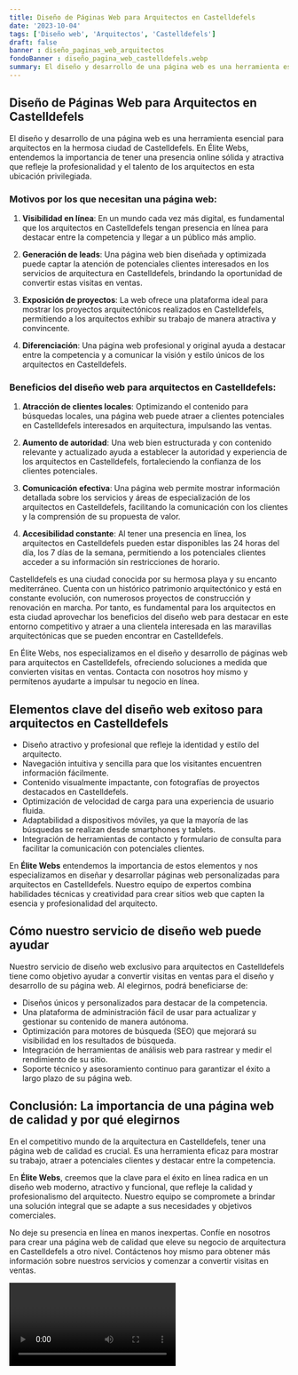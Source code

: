 ```yaml
---
title: Diseño de Páginas Web para Arquitectos en Castelldefels
date: '2023-10-04'
tags: ['Diseño web', 'Arquitectos', 'Castelldefels']
draft: false
banner : diseño_paginas_web_arquitectos
fondoBanner : diseño_pagina_web_castelldefels.webp
summary: El diseño y desarrollo de una página web es una herramienta esencial para arquitectos en la hermosa ciudad de Castelldefels. En Élite Webs, entendemos la importancia de tener una presencia online sólida y atractiva que refleje la profesionalidad y el talento de los arquitectos en esta ubicación privilegiada.
---
```


## Diseño de Páginas Web para Arquitectos en Castelldefels

El diseño y desarrollo de una página web es una herramienta esencial para arquitectos en la hermosa ciudad de Castelldefels. En Élite Webs, entendemos la importancia de tener una presencia online sólida y atractiva que refleje la profesionalidad y el talento de los arquitectos en esta ubicación privilegiada.

### Motivos por los que necesitan una página web:

1. **Visibilidad en línea**: En un mundo cada vez más digital, es fundamental que los arquitectos en Castelldefels tengan presencia en línea para destacar entre la competencia y llegar a un público más amplio.

2. **Generación de leads**: Una página web bien diseñada y optimizada puede captar la atención de potenciales clientes interesados en los servicios de arquitectura en Castelldefels, brindando la oportunidad de convertir estas visitas en ventas.

3. **Exposición de proyectos**: La web ofrece una plataforma ideal para mostrar los proyectos arquitectónicos realizados en Castelldefels, permitiendo a los arquitectos exhibir su trabajo de manera atractiva y convincente.

4. **Diferenciación**: Una página web profesional y original ayuda a destacar entre la competencia y a comunicar la visión y estilo únicos de los arquitectos en Castelldefels.

### Beneficios del diseño web para arquitectos en Castelldefels:

1. **Atracción de clientes locales**: Optimizando el contenido para búsquedas locales, una página web puede atraer a clientes potenciales en Castelldefels interesados en arquitectura, impulsando las ventas.

2. **Aumento de autoridad**: Una web bien estructurada y con contenido relevante y actualizado ayuda a establecer la autoridad y experiencia de los arquitectos en Castelldefels, fortaleciendo la confianza de los clientes potenciales.

3. **Comunicación efectiva**: Una página web permite mostrar información detallada sobre los servicios y áreas de especialización de los arquitectos en Castelldefels, facilitando la comunicación con los clientes y la comprensión de su propuesta de valor.

4. **Accesibilidad constante**: Al tener una presencia en línea, los arquitectos en Castelldefels pueden estar disponibles las 24 horas del día, los 7 días de la semana, permitiendo a los potenciales clientes acceder a su información sin restricciones de horario.

Castelldefels es una ciudad conocida por su hermosa playa y su encanto mediterráneo. Cuenta con un histórico patrimonio arquitectónico y está en constante evolución, con numerosos proyectos de construcción y renovación en marcha. Por tanto, es fundamental para los arquitectos en esta ciudad aprovechar los beneficios del diseño web para destacar en este entorno competitivo y atraer a una clientela interesada en las maravillas arquitectónicas que se pueden encontrar en Castelldefels.

En Élite Webs, nos especializamos en el diseño y desarrollo de páginas web para arquitectos en Castelldefels, ofreciendo soluciones a medida que convierten visitas en ventas. Contacta con nosotros hoy mismo y permítenos ayudarte a impulsar tu negocio en línea.

<GifSeo />

<Cta />

## Elementos clave del diseño web exitoso para arquitectos en Castelldefels

- Diseño atractivo y profesional que refleje la identidad y estilo del arquitecto.
- Navegación intuitiva y sencilla para que los visitantes encuentren información fácilmente.
- Contenido visualmente impactante, con fotografías de proyectos destacados en Castelldefels.
- Optimización de velocidad de carga para una experiencia de usuario fluida.
- Adaptabilidad a dispositivos móviles, ya que la mayoría de las búsquedas se realizan desde smartphones y tablets.
- Integración de herramientas de contacto y formulario de consulta para facilitar la comunicación con potenciales clientes.

En **Élite Webs** entendemos la importancia de estos elementos y nos especializamos en diseñar y desarrollar páginas web personalizadas para arquitectos en Castelldefels. Nuestro equipo de expertos combina habilidades técnicas y creatividad para crear sitios web que capten la esencia y profesionalidad del arquitecto.

## Cómo nuestro servicio de diseño web puede ayudar

Nuestro servicio de diseño web exclusivo para arquitectos en Castelldefels tiene como objetivo ayudar a convertir visitas en ventas para el diseño y desarrollo de su página web. Al elegirnos, podrá beneficiarse de:

- Diseños únicos y personalizados para destacar de la competencia.
- Una plataforma de administración fácil de usar para actualizar y gestionar su contenido de manera autónoma.
- Optimización para motores de búsqueda (SEO) que mejorará su visibilidad en los resultados de búsqueda.
- Integración de herramientas de análisis web para rastrear y medir el rendimiento de su sitio.
- Soporte técnico y asesoramiento continuo para garantizar el éxito a largo plazo de su página web.

## Conclusión: La importancia de una página web de calidad y por qué elegirnos

En el competitivo mundo de la arquitectura en Castelldefels, tener una página web de calidad es crucial. Es una herramienta eficaz para mostrar su trabajo, atraer a potenciales clientes y destacar entre la competencia.

En **Élite Webs**, creemos que la clave para el éxito en línea radica en un diseño web moderno, atractivo y funcional, que refleje la calidad y profesionalismo del arquitecto. Nuestro equipo se compromete a brindar una solución integral que se adapte a sus necesidades y objetivos comerciales.

No deje su presencia en línea en manos inexpertas. Confíe en nosotros para crear una página web de calidad que eleve su negocio de arquitectura en Castelldefels a otro nivel. Contáctenos hoy mismo para obtener más información sobre nuestros servicios y comenzar a convertir visitas en ventas.

<Video />

<CtaBot job='Arquitectos' city='Castelldefels'/>

<Gmaps query='Castelldefels+españa+maps' />